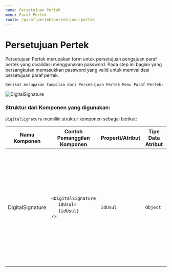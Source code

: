 ```yaml
---
name: Persetujuan Pertek
menu: Paraf Pertek
route: /paraf-pertek/persetujuan-pertek
---
```


# Persetujuan Pertek

Persetujuan Pertek merupakan form untuk persetujuan pengajuan paraf pertek yang divalidasi menggunakan password.
Pada step ini bagian yang bersangkutan memasukkan password yang valid untuk memvalidasi persetujuan paraf pertek.


```Berikut merupakan tampilan dari Persetujuan Pertek Menu Paraf Pertek:```

![DigitalSignature ](../../src/img/paraf-pertek/PP_disetujuiStep2.png)



### Struktur dari Komponen yang digunakan:

`DigitalSignature` memiliki struktur komponen sebagai berikut:


| Nama Komponen      | Contoh Pemanggilan <br/> Komponen                                                                                              | Properti/Atribut | Tipe Data <br/> Atribut | Penjelasan                                                                                                                                                                      |
| -------------      | ------------------------------------------------------------------------------------------------------------------------------ | ---------------- | ----------------------- | -----------------------------------------------------------------------------------------------------------------------------------------------------------------               |
| DigitalSignature   | `<DigitalSignature` <br/> &nbsp;&nbsp;&nbsp;&nbsp;&nbsp;`idUsul=` <br/> &nbsp;&nbsp;&nbsp;&nbsp;&nbsp;`{idUsul}` <br/> `/>`    | `idUsul`         | `Object`                | Properti idUsul berisi id nilai usulan yang dikirim. <br/> Nilai id tersebut digunakan sebagai kondisi apakah password <br/> yang dimasukkan bernilai benar atau salah.         |

